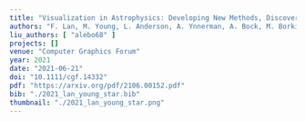 ---
title: "Visualization in Astrophysics: Developing New Methods, Discovering Our Universe, and Educating the Earth"
authors: "F. Lan, M. Young, L. Anderson, A. Ynnerman, A. Bock, M. Borkin, A. Forbes, J. Kollmeier, B. Wang"
liu_authors: [ "alebo68" ]
projects: []
venue: "Computer Graphics Forum"
year: 2021
date: "2021-06-21"
doi: "10.1111/cgf.14332"
pdf: "https://arxiv.org/pdf/2106.00152.pdf"
bib: "./2021_lan_young_star.bib"
thumbnail: "./2021_lan_young_star.png"
---

